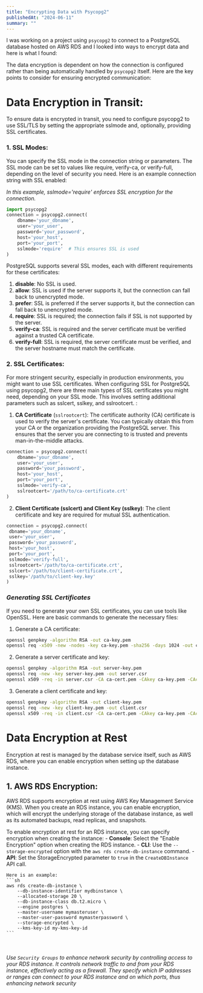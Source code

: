 ```yaml
---
title: "Encrypting Data with Psycopg2"
publishedAt: "2024-06-11"
summary: ""
---
```


I was working on a project using `psycopg2` to connect to a PostgreSQL database hosted on AWS RDS and I looked into ways to encrypt data and here is what I found:

The data encryption is dependent on how the connection is configured rather than being automatically handled by `psycopg2` itself. Here are the key points to consider for ensuring encrypted communication:

# Data Encryption in Transit:

To ensure data is encrypted in transit, you need to configure psycopg2 to use SSL/TLS by setting the appropriate sslmode and, optionally, providing SSL certificates.

### 1. SSL Modes:

You can specify the SSL mode in the connection string or parameters. The SSL mode can be set to values like require, verify-ca, or verify-full, depending on the level of security you need. Here is an example connection string with SSL enabled:

_In this example, sslmode='require' enforces SSL encryption for the connection._

```python
import psycopg2
connection = psycopg2.connect(
    dbname='your_dbname',
    user='your_user',
    password='your_password',
    host='your_host',
    port='your_port',
    sslmode='require'  # This ensures SSL is used
)
```

PostgreSQL supports several SSL modes, each with different requirements for these certificates:

1.  **disable**: No SSL is used.
2.  **allow**: SSL is used if the server supports it, but the connection can fall back to unencrypted mode.
3.  **prefer**: SSL is preferred if the server supports it, but the connection can fall back to unencrypted mode.
4.  **require**: SSL is required; the connection fails if SSL is not supported by the server.
5.  **verify-ca**: SSL is required and the server certificate must be verified against a trusted CA certificate.
6.  **verify-full**: SSL is required, the server certificate must be verified, and the server hostname must match the certificate.

### 2. SSL Certificates:

For more stringent security, especially in production environments, you might want to use SSL certificates. When configuring SSL for PostgreSQL using psycopg2, there are three main types of SSL certificates you might need, depending on your SSL mode. This involves setting additional parameters such as sslcert, sslkey, and sslrootcert. :

1.  **CA Certificate** (`sslrootcert`): The certificate authority (CA) certificate is used to verify the server's certificate. You can typically obtain this from your CA or the organization providing the PostgreSQL server. This ensures that the server you are connecting to is trusted and prevents man-in-the-middle attacks.

```python
connection = psycopg2.connect(
    dbname='your_dbname',
    user='your_user',
    password='your_password',
    host='your_host',
    port='your_port',
    sslmode='verify-ca',
    sslrootcert='/path/to/ca-certificate.crt'
)
```

2.  **Client Certificate (sslcert) and Client Key (sslkey)**: The client certificate and key are required for mutual SSL authentication.

```python
connection = psycopg2.connect(
 dbname='your_dbname',
 user='your_user',
 password='your_password',
 host='your_host',
 port='your_port',
 sslmode='verify-full',
 sslrootcert='/path/to/ca-certificate.crt',
 sslcert='/path/to/client-certificate.crt',
 sslkey='/path/to/client-key.key'
)
```

### _Generating SSL Certificates_
If you need to generate your own SSL certificates, you can use tools like OpenSSL. Here are basic commands to generate the necessary files:

1. Generate a CA certificate:
```sh
openssl genpkey -algorithm RSA -out ca-key.pem
openssl req -x509 -new -nodes -key ca-key.pem -sha256 -days 1024 -out ca-cert.pem
```

2. Generate a server certificate and key:
```sh
openssl genpkey -algorithm RSA -out server-key.pem
openssl req -new -key server-key.pem -out server.csr
openssl x509 -req -in server.csr -CA ca-cert.pem -CAkey ca-key.pem -CAcreateserial -out server-cert.pem -days 500 -sha256
```

3. Generate a client certificate and key:
```sh
openssl genpkey -algorithm RSA -out client-key.pem
openssl req -new -key client-key.pem -out client.csr
openssl x509 -req -in client.csr -CA ca-cert.pem -CAkey ca-key.pem -CAcreateserial -out clie
```


# Data Encryption at Rest 

Encryption at rest is managed by the database service itself, such as AWS RDS, where you can enable encryption when setting up the database instance.

## 1. **AWS RDS Encryption**: 
AWS RDS supports encryption at rest using AWS Key Management Service (KMS). When you create an RDS instance, you can enable encryption, which will encrypt the underlying storage of the database instance, as well as its automated backups, read replicas, and snapshots.

To enable encryption at rest for an RDS instance, you can specify encryption when creating the instance:
    - **Console**: Select the "Enable Encryption" option when creating the RDS instance.
    - **CLI**: Use the `--storage-encrypted` option with the `aws rds create-db-instance` command.
    - **API**: Set the StorageEncrypted parameter to `true` in the `CreateDBInstance` API call.

    Here is an example:
    ```sh
    aws rds create-db-instance \
        --db-instance-identifier mydbinstance \
        --allocated-storage 20 \
        --db-instance-class db.t2.micro \
        --engine postgres \
        --master-username mymasteruser \
        --master-user-password mymasterpassword \
        --storage-encrypted \
        --kms-key-id my-kms-key-id
    ```
    
<br></br>
_Use `Security Groups` to enhance network security by controlling access to your RDS instance. It controls network traffic to and from your RDS instance, effectively acting as a firewall. They specify which IP addresses or ranges can connect to your RDS instance and on which ports, thus enhancing network security_
